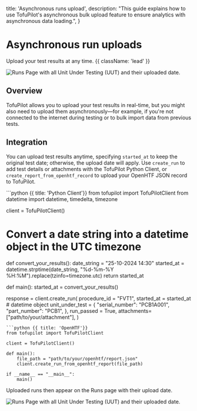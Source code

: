   title: 'Asynchronous runs upload',
  description:
    "This guide explains how to use TofuPilot's asynchronous bulk upload feature to ensure analytics with asynchronous data loading.",
}

# Asynchronous run uploads
Upload your test results at any time. {{ className: 'lead' }}

<Image
  src="/asynchronous-uploads.png"
  alt="Runs Page with all Unit Under Testing (UUT) and their uploaded date."
/>


## Overview
TofuPilot allows you to upload your test results in real-time, but you might also need to upload them asynchronously—for example, if you're not connected to the internet during testing or to bulk import data from previous tests.


## Integration
You can upload test results anytime, specifying `started_at` to keep the original test date; otherwise, the upload date will apply. Use `create_run` to add test details or attachments with the TofuPilot Python Client, or `create_report_from_openhtf_record` to upload your OpenHTF JSON record to TofuPilot.

<CodeGroup>
```python {{ title: 'Python Client'}}
from tofupilot import TofuPilotClient
from datetime import datetime, timedelta, timezone

client = TofuPilotClient()

# Convert a date string into a datetime object in the UTC timezone
def convert_your_results():
  date_string = "25-10-2024 14:30"
  started_at = datetime.strptime(date_string, "%d-%m-%Y %H:%M").replace(tzinfo=timezone.utc)
  return started_at

def main():
  started_at = convert_your_results()

  response = client.create_run(
    procedure_id = "FVT1",
    started_at = started_at # datetime object
    unit_under_test = {
      "serial_number": "PCB1A001",
      "part_number": "PCB1",
    },
    run_passed = True,
    attachments=["path/to/your/attachment"],
  )
```
```python {{ title: 'OpenHTF'}}
from tofupilot import TofuPilotClient

client = TofuPilotClient()

def main():
    file_path = "path/to/your/openhtf/report.json"
    client.create_run_from_openhtf_report(file_path)

if __name__ == "__main__":
    main()
```
</CodeGroup>
Uploaded runs then appear on the Runs page with their upload date.

<Image
  src="/asynchronous-page-runs.png"
  alt="Runs Page with all Unit Under Testing (UUT) and their uploaded date."
/>
